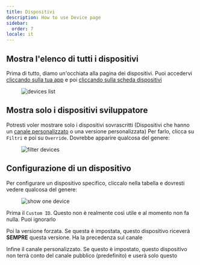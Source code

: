 ```yaml
---
title: Dispositivi
description: How to use Device page
sidebar:
  order: 7
locale: it
---
```


## Mostra l'elenco di tutti i dispositivi
Prima di tutto, diamo un'occhiata alla pagina dei dispositivi. Puoi accedervi [cliccando sulla tua app](/docs/webapp/main-page) e poi [cliccando sulla scheda dispositivi](/docs/webapp/main-app-page)

<figure><img style="margin-left: auto; margin-right: auto" src="/deviceswebp" alt="devices list" /><figcaption></figcaption></figure>

## Mostra solo i dispositivi sviluppatore
Potresti voler mostrare solo i dispositivi sovrascritti (Dispositivi che hanno un [canale personalizzato](/docs/plugin/api/#setchannel) o una versione personalizzata)
Per farlo, clicca su `Filtri` e poi su `Override`. Dovrebbe apparire qualcosa del genere:

<figure><img style="margin-left: auto; margin-right: auto" src="/overwrite-filterwebp" alt="filter devices" /><figcaption></figcaption></figure>

## Configurazione di un dispositivo

Per configurare un dispositivo specifico, cliccalo nella tabella e dovresti vedere qualcosa del genere:

<figure><img style="margin-left: auto; margin-right: auto" src="/device-specificwebp" alt="show one device" /><figcaption></figcaption></figure>

Prima il `Custom ID`. Questo non è realmente così utile e al momento non fa nulla. Puoi ignorarlo

Poi la versione forzata. Se questa è impostata, questo dispositivo riceverà **SEMPRE** questa versione. Ha la precedenza sul canale

Infine il canale personalizzato. Se questo è impostato, questo dispositivo non terrà conto del canale pubblico (predefinito) e userà solo questo